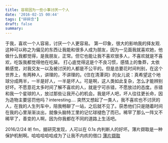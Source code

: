 ```yaml
---
title: 容易因为一些小事讨厌一个人
date: '2016-02-15 00:44'
tags: ["碎碎念"]
draft: false
summary: 
---
```

于我，喜欢一个人容易，讨厌一个人更容易。 第一印象，很大的影响我的择友观.
这种可以称之为偏见的东西让我能和很多人成为朋友，因为一见面我就喜欢她，他做什么我都觉得，是我朋友，正常。但它也能让我不喜欢很多人，不喜欢就是不喜欢，吃饭我都觉得他在吃屎。
打心底觉得这是个不良习惯，感情上的鲁莽，太依赖感觉，对我交友一以及被讨厌的人都是不公平的。但是总要花时间判别，在这个世界上，有两种人，讲理的，不讲理的。《住在清潭洞》的女儿说：真希望这个地球分成两半，一半是好人，一半是坏人。可是啊，这人类如此复杂，怎么才能辨别好坏。不愿意花太多时间了解不喜欢的人，就是宁可杀错，不愿放过的态度。杀错和我一个星球的人，放过那些让我开心的机会。我是坏人吧，坏人往往更长命，因为造物主要惩罚他吗？interesting....
突然又想起了一类人，我不喜欢也不讨厌的人，在我的人生列车中，陪我畅聊了一站，之后就不见了。获悉他们只是随着时间在我的心里渐渐淡出，就像头脑特工里的记忆球褪色了而已。稀罕了那么一阵又不稀罕了，善变的人啊，因为你我都在不同的道路上生活吧。

2016/2/24
听 fm，据研究发现，人可以在 0.1s 内判断人的好坏。薄片撷取是一种保护机制啊。哈哈哈哈哈成为了让我不内疚的借口
[薄片撷取](https://www.zhihu.com/question/24330721/answer/28108779)
